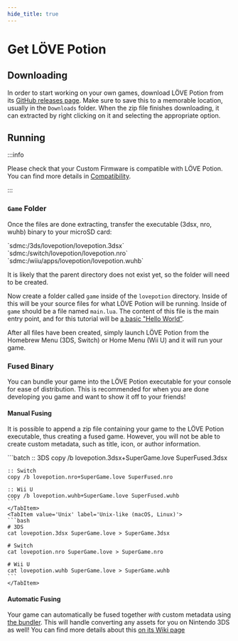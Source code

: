 ```yaml
---
hide_title: true
---
```



# Get LÖVE Potion

## Downloading

In order to start working on your own games, download LÖVE Potion from its [GitHub releases page](https://github.com/lovebrew/lovepotion/releases/latest). Make sure to save this to a memorable location, usually in the `Downloads` folder. When the zip file finishes downloading, it can extracted by right clicking on it and selecting the appropriate option.

## Running

:::info

Please check that your Custom Firmware is compatible with LÖVE Potion. You can find more details in [Compatibility](/compatibility/general).

:::

### `Game` Folder

Once the files are done extracting, transfer the executable (3dsx, nro, wuhb) binary to your microSD card:

<Tabs groupId="Path">
  <TabItem value="CTR" label="Nintendo 3DS">
    `sdmc:/3ds/lovepotion/lovepotion.3dsx`
  </TabItem>
  <TabItem value="HAC" label="Nintendo Switch">
    `sdmc:/switch/lovepotion/lovepotion.nro`
  </TabItem>
  <TabItem value="CAFE" label="Nintendo Wii U">
    `sdmc:/wiiu/apps/lovepotion/lovepotion.wuhb`
  </TabItem>
</Tabs>

It is likely that the parent directory does not exist yet, so the folder will need to be created.

Now create a folder called `game` inside of the `lovepotion` directory. Inside of this will be your source files for what LÖVE Potion will be running. Inside of `game` should be a file named `main.lua`. The content of this file is the main entry point, and for this tutorial will be [a basic "Hello World"](/docs/welcome.md#hello-world).

After all files have been created, simply launch LÖVE Potion from the Homebrew Menu (3DS, Switch) or Home Menu (Wii U) and it will run your game.

### Fused Binary

You can bundle your game into the LÖVE Potion executable for your console for ease of distribution. This is recommended for when you are done developing you game and want to show it off to your friends!

#### Manual Fusing

It is possible to append a zip file containing your game to the LÖVE Potion executable, thus creating a fused game. However, you will not be able to create custom metadata, such as title, icon, or author information.

<Tabs groupId='Fused'>
    <TabItem value='Windows' label='Windows (Command Prompt)'>
    ```batch
    :: 3DS
    copy /b lovepotion.3dsx+SuperGame.love SuperFused.3dsx

    :: Switch
    copy /b lovepotion.nro+SuperGame.love SuperFused.nro

    :: Wii U
    copy /b lovepotion.wuhb+SuperGame.love SuperFused.wuhb
    ```
    </TabItem>
    <TabItem value='Unix' label='Unix-like (macOS, Linux)'>
    ```bash
    # 3DS
    cat lovepotion.3dsx SuperGame.love > SuperGame.3dsx

    # Switch
    cat lovepotion.nro SuperGame.love > SuperGame.nro

    # Wii U
    cat lovepotion.wuhb SuperGame.love > SuperGame.wuhb
    ```
    </TabItem>

</Tabs>

#### Automatic Fusing

Your game can automatically be fused together _with_ custom metadata using [the bundler](https://bundle.lovebrew.org). This will handle converting any assets for you on Nintendo 3DS as well! You can find more details about this [on its Wiki page](/bundler/overview)
